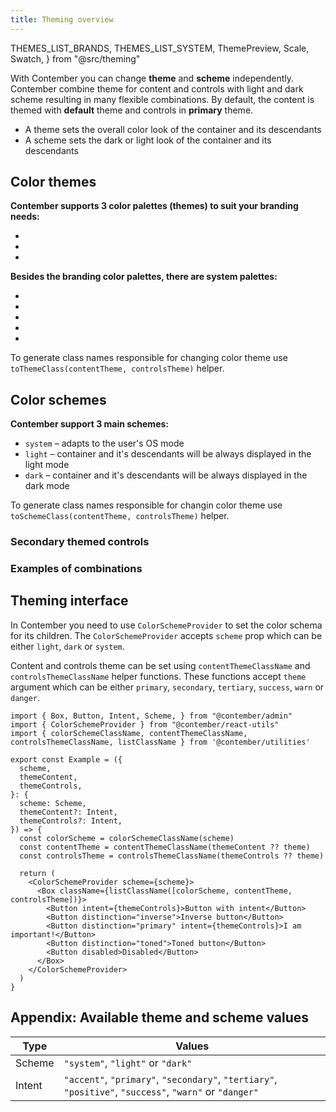 ```yaml
---
title: Theming overview
---
```


  THEMES_LIST_BRANDS,
  THEMES_LIST_SYSTEM,
  ThemePreview,
  Scale,
  Swatch,
} from "@src/theming"

With Contember you can change **theme** and **scheme** independently. Contember combine theme for content and controls with light and dark scheme resulting in many flexible combinations. By default, the content is themed with **default** theme and controls in **primary** theme.

- A theme sets the overall color look of the container and its descendants
- A scheme sets the dark or light look of the container and its descendants

## Color themes

**Contember supports 3 color palettes (themes) to suit your branding needs:**
- <StyleProvider><Scale name={THEMES_LIST_BRANDS[0]} direction="horizontal" /></StyleProvider>
- <StyleProvider><Scale name={THEMES_LIST_BRANDS[1]} direction="horizontal" /></StyleProvider>
- <StyleProvider><Scale name={THEMES_LIST_BRANDS[2]} direction="horizontal" /></StyleProvider>

**Besides the branding color palettes, there are system palettes:**
- <StyleProvider><Scale name={THEMES_LIST_SYSTEM[0]} direction="horizontal" /></StyleProvider>
- <StyleProvider><Scale name={THEMES_LIST_SYSTEM[1]} direction="horizontal" /></StyleProvider>
- <StyleProvider><Scale name={THEMES_LIST_SYSTEM[2]} direction="horizontal" /></StyleProvider>
- <StyleProvider><Scale name={THEMES_LIST_SYSTEM[3]} direction="horizontal" /></StyleProvider>
- <StyleProvider><Scale name={THEMES_LIST_SYSTEM[4]} direction="horizontal" /></StyleProvider>

To generate class names responsible for changing color theme use `toThemeClass(contentTheme, controlsTheme)` helper.

## Color schemes

**Contember support 3 main schemes:**
- `system` – adapts to the user's OS mode
- `light` – container and it's descendants will be always displayed in the light mode
- `dark` – container and it's descendants will be always displayed in the dark mode

<StyleProvider>
<Stack direction="horizontal" className="md:flex-wrap">
  <ThemePreview heading="Light scheme with default theming" scheme="light" />
  <ThemePreview heading="Dark scheme with default theming" scheme="dark" />
  <ThemePreview heading="System scheme with default theming" scheme="system" />
</Stack>
</StyleProvider>

To generate class names responsible for changin color theme use `toSchemeClass(contentTheme, controlsTheme)` helper.

### Secondary themed controls

<StyleProvider>
<Stack direction="horizontal" className="md:flex-wrap">
  <ThemePreview heading="Light scheme with secondary themed primary button on default content theme" scheme="light" themeControls="secondary" />
  <ThemePreview heading="Dark scheme with secondary themed primary button on default content theme" scheme="dark" themeControls="secondary" />
  <ThemePreview heading="System scheme with secondary themed primary button on default content theme" scheme="system" themeControls="secondary" />
</Stack>
</StyleProvider>

### Examples of combinations

<StyleProvider>
<Stack direction="horizontal" className="md:flex-wrap">
  <ThemePreview heading="Light scheme with success theme for content and positive for primary button and content" scheme="light" theme="success" themeControls="positive" />
  <ThemePreview heading="Dark scheme with success theme for content and positive for primary button and content" scheme="dark" theme="success" themeControls="positive" />
  <ThemePreview heading="System scheme with success theme for content and positive for primary button and content" scheme="system" theme="success" themeControls="positive" />
</Stack>

<Spacer />

<Stack direction="horizontal" className="md:flex-wrap">
  <ThemePreview heading="Light scheme with danger themed primary button on primary themed content" scheme="light" theme="primary" themeControls="danger" controls />
  <ThemePreview heading="Dark scheme with danger themed primary button on primary themed content" scheme="dark" theme="primary" themeControls="danger" controls />
  <ThemePreview heading="System scheme with danger themed primary button on primary themed content" scheme="system" theme="primary" themeControls="danger" controls />
</Stack>
</StyleProvider>

## Theming interface

In Contember you need to use `ColorSchemeProvider` to set the color schema for its children. The `ColorSchemeProvider` accepts `scheme` prop which can be either `light`, `dark` or `system`.

Content and controls theme can be set using `contentThemeClassName` and `controlsThemeClassName` helper functions. These functions accept `theme` argument which can be either `primary`, `secondary`, `tertiary`, `success`, `warn` or `danger`.

```tsx
import { Box, Button, Intent, Scheme, } from "@contember/admin"
import { ColorSchemeProvider } from "@contember/react-utils"
import { colorSchemeClassName, contentThemeClassName, controlsThemeClassName, listClassName } from '@contember/utilities'

export const Example = ({
  scheme,
  themeContent,
  themeControls,
}: {
  scheme: Scheme,
  themeContent?: Intent,
  themeControls?: Intent,
}) => {
  const colorScheme = colorSchemeClassName(scheme)
  const contentTheme = contentThemeClassName(themeContent ?? theme)
  const controlsTheme = controlsThemeClassName(themeControls ?? theme)

  return (
    <ColorSchemeProvider scheme={scheme}>
      <Box className={listClassName([colorScheme, contentTheme, controlsTheme])}>
        <Button intent={themeControls}>Button with intent</Button>
        <Button distinction="inverse">Inverse button</Button>
        <Button distinction="primary" intent={themeControls}>I am important!</Button>
        <Button distinction="toned">Toned button</Button>
        <Button disabled>Disabled</Button>
      </Box>
    </ColorSchemeProvider>
  )
}
```

## Appendix: Available theme and scheme values

Type | Values
-----|--------
Scheme | `"system"`, `"light"` or `"dark"`
Intent | `"accent"`, `"primary"`, `"secondary"`, `"tertiary"`, `"positive"`, `"success"`, `"warn"` or `"danger"`
